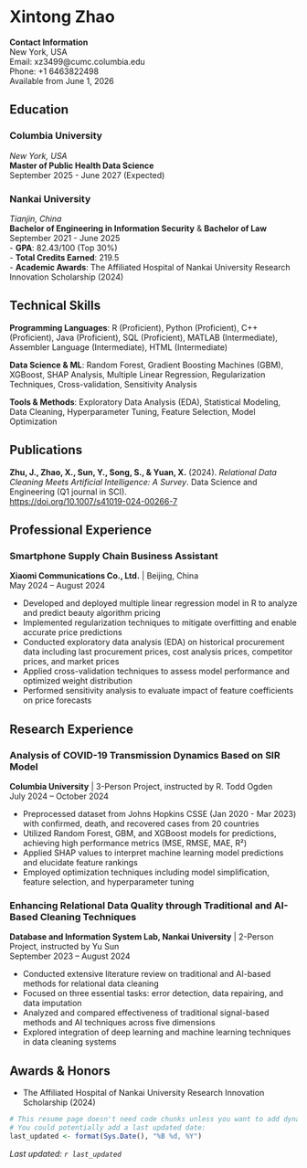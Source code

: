 # Xintong Zhao

**Contact Information**  
New York, USA  
Email: xz3499@cumc.columbia.edu  
Phone: +1 6463822498  
Available from June 1, 2026

## Education

### Columbia University
*New York, USA*  
**Master of Public Health Data Science**  
September 2025 - June 2027 (Expected)

### Nankai University  
*Tianjin, China*  
**Bachelor of Engineering in Information Security** & **Bachelor of Law**  
September 2021 - June 2025  
- **GPA**: 82.43/100 (Top 30%)  
- **Total Credits Earned**: 219.5  
- **Academic Awards**: The Affiliated Hospital of Nankai University Research Innovation Scholarship (2024)

## Technical Skills

**Programming Languages**: R (Proficient), Python (Proficient), C++ (Proficient), Java (Proficient), SQL (Proficient), MATLAB (Intermediate), Assembler Language (Intermediate), HTML (Intermediate)

**Data Science & ML**: Random Forest, Gradient Boosting Machines (GBM), XGBoost, SHAP Analysis, Multiple Linear Regression, Regularization Techniques, Cross-validation, Sensitivity Analysis

**Tools & Methods**: Exploratory Data Analysis (EDA), Statistical Modeling, Data Cleaning, Hyperparameter Tuning, Feature Selection, Model Optimization

## Publications

**Zhu, J., Zhao, X., Sun, Y., Song, S., & Yuan, X.** (2024). *Relational Data Cleaning Meets Artificial Intelligence: A Survey*. Data Science and Engineering (Q1 journal in SCI).  
[https://doi.org/10.1007/s41019-024-00266-7](https://doi.org/10.1007/s41019-024-00266-7)

## Professional Experience

### Smartphone Supply Chain Business Assistant
**Xiaomi Communications Co., Ltd.** | Beijing, China  
May 2024 – August 2024

- Developed and deployed multiple linear regression model in R to analyze and predict beauty algorithm pricing
- Implemented regularization techniques to mitigate overfitting and enable accurate price predictions
- Conducted exploratory data analysis (EDA) on historical procurement data including last procurement prices, cost analysis prices, competitor prices, and market prices
- Applied cross-validation techniques to assess model performance and optimized weight distribution
- Performed sensitivity analysis to evaluate impact of feature coefficients on price forecasts

## Research Experience

### Analysis of COVID-19 Transmission Dynamics Based on SIR Model
**Columbia University** | 3-Person Project, instructed by R. Todd Ogden  
July 2024 – October 2024

- Preprocessed dataset from Johns Hopkins CSSE (Jan 2020 - Mar 2023) with confirmed, death, and recovered cases from 20 countries
- Utilized Random Forest, GBM, and XGBoost models for predictions, achieving high performance metrics (MSE, RMSE, MAE, R²)
- Applied SHAP values to interpret machine learning model predictions and elucidate feature rankings
- Employed optimization techniques including model simplification, feature selection, and hyperparameter tuning

### Enhancing Relational Data Quality through Traditional and AI-Based Cleaning Techniques
**Database and Information System Lab, Nankai University** | 2-Person Project, instructed by Yu Sun  
September 2023 – August 2024

- Conducted extensive literature review on traditional and AI-based methods for relational data cleaning
- Focused on three essential tasks: error detection, data repairing, and data imputation
- Analyzed and compared effectiveness of traditional signal-based methods and AI techniques across five dimensions
- Explored integration of deep learning and machine learning techniques in data cleaning systems

## Awards & Honors

- The Affiliated Hospital of Nankai University Research Innovation Scholarship (2024)

```r
# This resume page doesn't need code chunks unless you want to add dynamic elements
# You could potentially add a last updated date:
last_updated <- format(Sys.Date(), "%B %d, %Y")
```

*Last updated: `r last_updated`*